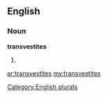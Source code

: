 ==English==

===Noun===
'''transvestites'''

# {{plural of|[[transvestite]]}}

[[Category:English plurals]]

[[ar:transvestites]]
[[my:transvestites]]